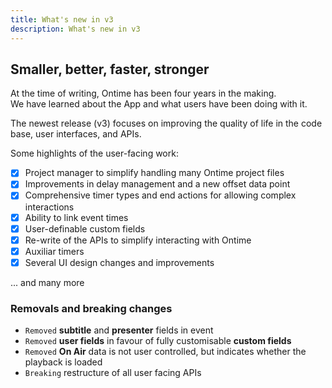 ```yaml
---
title: What's new in v3
description: What's new in v3
---
```


## Smaller, better, faster, stronger

At the time of writing, Ontime has been four years in the making. \
We have learned about the App and what users have been doing with it.

The newest release (v3) focuses on improving the quality of life in the code base, user interfaces, and APIs.

Some highlights of the user-facing work:

* [x] Project manager to simplify handling many Ontime project files
* [x] Improvements in delay management and a new offset data point
* [x] Comprehensive timer types and end actions for allowing complex interactions
* [x] Ability to link event times
* [x] User-definable custom fields
* [x] Re-write of the APIs to simplify interacting with Ontime
* [x] Auxiliar timers
* [x] Several UI design changes and improvements

... and many more

### Removals and breaking changes

- `Removed` __subtitle__ and __presenter__ fields in event
- `Removed` __user fields__ in favour of fully customisable __custom fields__
- `Removed` __On Air__ data is not user controlled, but indicates whether the playback is loaded
- `Breaking` restructure of all user facing APIs
